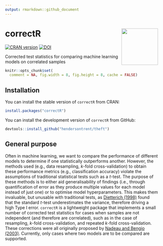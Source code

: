 ```yaml
---
output: rmarkdown::github_document
---
```


# correctR <img src="man/figures/correctR.png" align="right" width="120" />

[![CRAN version](https://www.r-pkg.org/badges/version/correctR)](https://www.r-pkg.org/pkg/correctR)
[![DOI](https://zenodo.org/badge/578642033.svg)](https://zenodo.org/badge/latestdoi/578642033)

Corrected test statistics for comparing machine learning models on correlated samples

```r
knitr::opts_chunk$set(
  comment = NA, fig.width = 8, fig.height = 8, cache = FALSE)
```

## Installation

You can install the stable version of `correctR` from CRAN:

```r
install.packages("correctR")
```

You can install the development version of `correctR` from GitHub:

```r
devtools::install_github("hendersontrent/theft")
```

## General purpose

Often in machine learning, we want to compare the performance of different models to determine if one statistically outperforms another. However, the methods used (e.g., data resampling, $k$-fold cross-validation) to obtain these performance metrics (e.g., classification accuracy) violate the assumptions of traditional statistical tests such as a $t$-test. The purpose of these methods is to either aid generalisability of findings (i.e., through quantification of error as they produce multiple values for each model instead of just one) or to optimise model hyperparameters. This makes them invaluable, but unusable with traditional tests, as [Dietterich (1998)](https://pubmed.ncbi.nlm.nih.gov/9744903/) found that the standard $t$-test underestimates the variance, therefore driving a high Type I error. `correctR` is a lightweight package that implements a small number of corrected test statistics for cases when samples are not independent (and therefore are correlated), such as in the case of resampling, $k$-fold cross-validation, and repeated $k$-fold cross-validation. These corrections were all originally proposed by [Nadeau and Bengio (2003)](https://link.springer.com/article/10.1023/A:1024068626366). Currently, only cases where two models are to be compared are supported.
